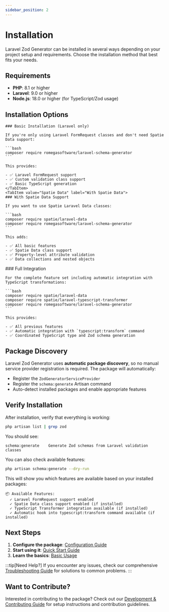 ```yaml
---
sidebar_position: 2
---
```



# Installation

Laravel Zod Generator can be installed in several ways depending on your project setup and requirements. Choose the installation method that best fits your needs.

## Requirements

- **PHP**: 8.1 or higher
- **Laravel**: 9.0 or higher
- **Node.js**: 18.0 or higher (for TypeScript/Zod usage)

## Installation Options

<Tabs>
  <TabItem value="Basic Installation" label="Basic Installation">

    ### Basic Installation (Laravel only)

    If you're only using Laravel FormRequest classes and don't need Spatie Data support:

    ```bash
    composer require romegasoftware/laravel-schema-generator
    ```

    This provides:

    - ✅ Laravel FormRequest support
    - ✅ Custom validation class support
    - ✅ Basic TypeScript generation
    </TabItem>
    <TabItem value="Spatie Data" label="With Spatie Data">
    ### With Spatie Data Support

    If you want to use Spatie Laravel Data classes:

    ```bash
    composer require spatie/laravel-data
    composer require romegasoftware/laravel-schema-generator
    ```

    This adds:

    - ✅ All basic features
    - ✅ Spatie Data class support
    - ✅ Property-level attribute validation
    - ✅ Data collections and nested objects

  </TabItem>
  <TabItem value="Full Integration" label="Full Integration">
    ### Full Integration

    For the complete feature set including automatic integration with TypeScript transformations:

    ```bash
    composer require spatie/laravel-data
    composer require spatie/laravel-typescript-transformer
    composer require romegasoftware/laravel-schema-generator
    ```

    This provides:

    - ✅ All previous features
    - ✅ Automatic integration with `typescript:transform` command
    - ✅ Coordinated TypeScript type and Zod schema generation

  </TabItem>
</Tabs>

## Package Discovery

Laravel Zod Generator uses **automatic package discovery**, so no manual service provider registration is required. The package will automatically:

- Register the `ZodGeneratorServiceProvider`
- Register the `schema:generate` Artisan command
- Auto-detect installed packages and enable appropriate features

## Verify Installation

After installation, verify that everything is working:

```bash
php artisan list | grep zod
```

You should see:

```
schema:generate    Generate Zod schemas from Laravel validation classes
```

You can also check available features:

```bash
php artisan schema:generate --dry-run
```

This will show you which features are available based on your installed packages:

```
📦 Available Features:
  ✓ Laravel FormRequest support enabled
  ✓ Spatie Data class support enabled (if installed)
  ✓ TypeScript Transformer integration available (if installed)
  ✓ Automatic hook into typescript:transform command available (if installed)
```

## Next Steps

1. **Configure the package**: [Configuration Guide](./configuration.md)
2. **Start using it**: [Quick Start Guide](./quick-start.mdx)
3. **Learn the basics**: [Basic Usage](./usage/basic-usage.md)

:::tip[Need Help?]
If you encounter any issues, check our comprehensive [Troubleshooting Guide](./reference/troubleshooting.md) for solutions to common problems.
:::

## Want to Contribute?

Interested in contributing to the package? Check out our [Development & Contributing Guide](./development.md) for setup instructions and contribution guidelines.
